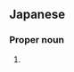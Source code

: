==Japanese==
{{ja-kanjitab|里|奈}}

===Proper noun===
{{ja-pos|proper|りな}}

# {{given name|female|lang=ja|sort=りな}}